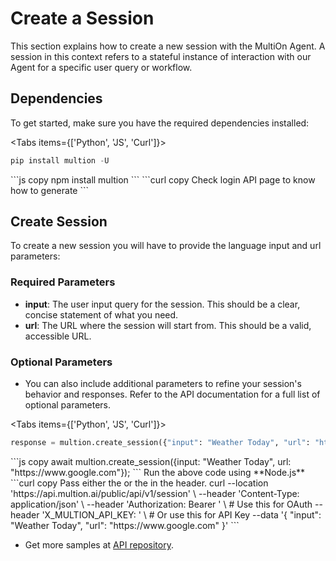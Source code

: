 
# Create a Session

This section explains how to create a new session with the MultiOn Agent. A session in this context refers to a stateful instance of interaction with our Agent for a specific user query or workflow.

## Dependencies


To get started, make sure you have the required dependencies installed:

<Tabs items={['Python', 'JS', 'Curl']}>
  <Tab>
  ```python copy
  pip install multion -U
  ```
  </Tab>
  <Tab>
  ```js copy
  npm install multion
  ```
  </Tab>
  <Tab>
  ```curl copy
  Check login API page to know how to generate <AUTH_TOKEN>
  ```
  </Tab>
</Tabs>

## Create Session

To create a new session you will have to provide the language input and url parameters:

### Required Parameters

- **input**: The user input query for the session. This should be a clear, concise statement of what you need.
- **url**: The URL where the session will start from. This should be a valid, accessible URL.

### Optional Parameters

- You can also include additional parameters to refine your session's behavior and responses. Refer to the API documentation for a full list of optional parameters.

<Tabs items={['Python', 'JS', 'Curl']}>
  <Tab>
  ```python copy
response = multion.create_session({"input": "Weather Today", "url": "https://www.google.com"})
  ```
  </Tab>
  <Tab>
  ```js copy
  await multion.create_session({input: "Weather Today", url: "https://www.google.com"});
  ```
  <Callout type="info" emoji="ℹ️">
  Run the above code using **Node.js**
  </Callout>
  </Tab>
  <Tab>
  ```curl copy
  Pass either the <AUTH_TOKEN> or the <API_KEY> in the header.
curl --location 'https://api.multion.ai/public/api/v1/session' \
 --header 'Content-Type: application/json' \
 --header 'Authorization: Bearer <AUTH_TOKEN>' \ # Use this for OAuth
--header 'X_MULTION_API_KEY: <API_KEY>' \ # Or use this for API Key
--data '{
"input": "Weather Today",
"url": "https://www.google.com"
}'
```
</Tab>
</Tabs>

- Get more samples at [API repository](https://github.com/MULTI-ON/api).
